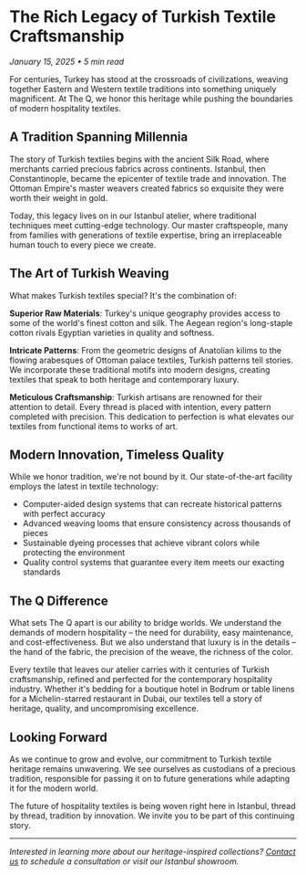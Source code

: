 # The Rich Legacy of Turkish Textile Craftsmanship

*January 15, 2025 • 5 min read*

For centuries, Turkey has stood at the crossroads of civilizations, weaving together Eastern and Western textile traditions into something uniquely magnificent. At The Q, we honor this heritage while pushing the boundaries of modern hospitality textiles.

## A Tradition Spanning Millennia

The story of Turkish textiles begins with the ancient Silk Road, where merchants carried precious fabrics across continents. Istanbul, then Constantinople, became the epicenter of textile trade and innovation. The Ottoman Empire's master weavers created fabrics so exquisite they were worth their weight in gold.

Today, this legacy lives on in our Istanbul atelier, where traditional techniques meet cutting-edge technology. Our master craftspeople, many from families with generations of textile expertise, bring an irreplaceable human touch to every piece we create.

## The Art of Turkish Weaving

What makes Turkish textiles special? It's the combination of:

**Superior Raw Materials**: Turkey's unique geography provides access to some of the world's finest cotton and silk. The Aegean region's long-staple cotton rivals Egyptian varieties in quality and softness.

**Intricate Patterns**: From the geometric designs of Anatolian kilims to the flowing arabesques of Ottoman palace textiles, Turkish patterns tell stories. We incorporate these traditional motifs into modern designs, creating textiles that speak to both heritage and contemporary luxury.

**Meticulous Craftsmanship**: Turkish artisans are renowned for their attention to detail. Every thread is placed with intention, every pattern completed with precision. This dedication to perfection is what elevates our textiles from functional items to works of art.

## Modern Innovation, Timeless Quality

While we honor tradition, we're not bound by it. Our state-of-the-art facility employs the latest in textile technology:

- Computer-aided design systems that can recreate historical patterns with perfect accuracy
- Advanced weaving looms that ensure consistency across thousands of pieces
- Sustainable dyeing processes that achieve vibrant colors while protecting the environment
- Quality control systems that guarantee every item meets our exacting standards

## The Q Difference

What sets The Q apart is our ability to bridge worlds. We understand the demands of modern hospitality – the need for durability, easy maintenance, and cost-effectiveness. But we also understand that luxury is in the details – the hand of the fabric, the precision of the weave, the richness of the color.

Every textile that leaves our atelier carries with it centuries of Turkish craftsmanship, refined and perfected for the contemporary hospitality industry. Whether it's bedding for a boutique hotel in Bodrum or table linens for a Michelin-starred restaurant in Dubai, our textiles tell a story of heritage, quality, and uncompromising excellence.

## Looking Forward

As we continue to grow and evolve, our commitment to Turkish textile heritage remains unwavering. We see ourselves as custodians of a precious tradition, responsible for passing it on to future generations while adapting it for the modern world.

The future of hospitality textiles is being woven right here in Istanbul, thread by thread, tradition by innovation. We invite you to be part of this continuing story.

---

*Interested in learning more about our heritage-inspired collections? [Contact us](/contact) to schedule a consultation or visit our Istanbul showroom.*